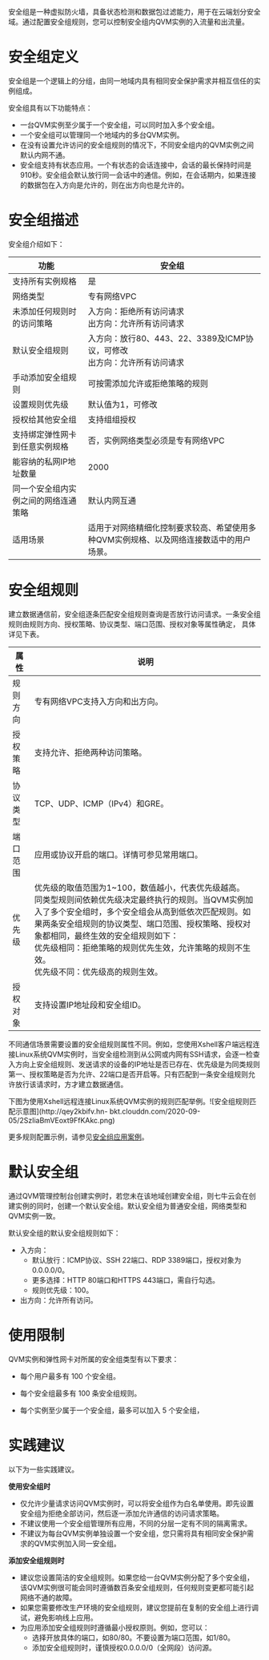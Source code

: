 安全组是一种虚拟防火墙，具备状态检测和数据包过滤能力，用于在云端划分安全域。通过配置安全组规则，您可以控制安全组内QVM实例的入流量和出流量。

# 安全组定义

安全组是一个逻辑上的分组，由同一地域内具有相同安全保护需求并相互信任的实例组成。

安全组具有以下功能特点：

  * 一台QVM实例至少属于一个安全组，可以同时加入多个安全组。
  * 一个安全组可以管理同一个地域内的多台QVM实例。
  * 在没有设置允许访问的安全组规则的情况下，不同安全组内的QVM实例之间默认内网不通。
  * 安全组支持有状态应用。一个有状态的会话连接中，会话的最长保持时间是910秒。安全组会默认放行同一会话中的通信。例如，在会话期内，如果连接的数据包在入方向是允许的，则在出方向也是允许的。

# 安全组描述

安全组介绍如下：

|功能 | 安全组 |
|-|-|
| 支持所有实例规格 | 是 |
| 网络类型 | 专有网络VPC |
| 未添加任何规则时的访问策略 | 入方向：拒绝所有访问请求<br>出方向：允许所有访问请求 |
| 默认安全组规则 | 入方向：放行80、443、22、3389及ICMP协议，可修改<br>出方向：允许所有访问请求 |
| 手动添加安全组规则 | 可按需添加允许或拒绝策略的规则 |
| 设置规则优先级 | 默认值为1，可修改 |
| 授权给其他安全组 | 支持组组授权 |
| 支持绑定弹性网卡到任意实例规格 | 否，实例网络类型必须是专有网络VPC |
| 能容纳的私网IP地址数量 | 2000 |
| 同一个安全组内实例之间的网络连通策略 | 默认内网互通 |
| 适用场景 | 适用于对网络精细化控制要求较高、希望使用多种QVM实例规格、以及网络连接数适中的用户场景。 |
  
# 安全组规则

建立数据通信前，安全组逐条匹配安全组规则查询是否放行访问请求。一条安全组规则由规则方向、授权策略、协议类型、端口范围、授权对象等属性确定， 具体详见下表。

| 属性 | 说明 |  
|-|-|
| 规则方向 |专有网络VPC支持入方向和出方向。|  
| 授权策略 | 支持允许、拒绝两种访问策略。 |  
| 协议类型 | TCP、UDP、ICMP（IPv4）和GRE。 |  
| 端口范围 | 应用或协议开启的端口。详情可参见常用端口。 |  
| 优先级 | 优先级的取值范围为1~100，数值越小，代表优先级越高。<br> 同类型规则间依赖优先级决定最终执行的规则。当QVM实例加入了多个安全组时，多个安全组会从高到低依次匹配规则。如果两条安全组规则的协议类型、端口范围、授权策略、授权对象都相同，最终生效的安全组规则如下：<br>优先级相同：拒绝策略的规则优先生效，允许策略的规则不生效。<br>优先级不同：优先级高的规则生效。<br> |  
| 授权对象 | 支持设置IP地址段和安全组ID。<br> |   
  

不同通信场景需要设置的安全组规则属性不同。例如，您使用Xshell客户端远程连接Linux系统QVM实例时，当安全组检测到从公网或内网有SSH请求，会逐一检查入方向上安全组规则、发送请求的设备的IP地址是否已存在、优先级是为同类规则第一、授权策略是否为允许、22端口是否开启等。只有匹配到一条安全组规则允许放行该请求时，方才建立数据通信。

下图为使用Xshell远程连接Linux系统QVM实例的规则匹配举例。![安全组规则匹配示意图](http://qey2kbifv.hn-
bkt.clouddn.com/2020-09-05/2SzIiaBmVEoxt9FfKAkc.png)

更多规则配置示例，请参见[安全组应用案例]()。

# 默认安全组

通过QVM管理控制台创建实例时，若您未在该地域创建安全组，则七牛云会在创建实例的同时，创建一个默认安全组。默认安全组为普通安全组，网络类型和QVM实例一致。

默认安全组的默认安全组规则如下：

  * 入方向： 
    * 默认放行：ICMP协议、SSH 22端口、RDP 3389端口，授权对象为0.0.0.0/0。
    * 更多选择：HTTP 80端口和HTTPS 443端口，需自行勾选。
    * 规则优先级：100。 
  * 出方向：允许所有访问。

# 使用限制

QVM实例和弹性网卡对所属的安全组类型有以下要求：

* 每个用户最多有 100 个安全组。

* 每个安全组最多有 100 条安全组规则。

* 每个实例至少属于一个安全组，最多可以加入 5 个安全组，


# 实践建议

以下为一些实践建议。

**使用安全组时**

  * 仅允许少量请求访问QVM实例时，可以将安全组作为白名单使用。即先设置安全组为拒绝全部访问，然后逐一添加允许通信的访问请求策略。
  * 不建议使用一个安全组管理所有应用，不同的分层一定有不同的隔离需求。
  * 不建议为每台QVM实例单独设置一个安全组，您只需将具有相同安全保护需求的QVM实例加入同一安全组。

**添加安全组规则时**

  * 建议您设置简洁的安全组规则。如果您给一台QVM实例分配了多个安全组，该QVM实例很可能会同时遵循数百条安全组规则，任何规则变更都可能引起网络不通的故障。
  * 如果您需要修改生产环境的安全组规则，建议您提前在复制的安全组上进行调试，避免影响线上应用。
  * 为应用添加安全组规则时遵循最小授权原则。例如，您可以： 
    * 选择开放具体的端口，如80/80。不要设置为端口范围，如1/80。
    * 添加安全组规则时，谨慎授权0.0.0.0/0（全网段）访问源。

